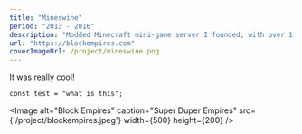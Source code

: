 ```yaml
---
title: "Mineswine"
period: "2013 - 2016"
description: "Modded Minecraft mini-game server I founded, with over 1 million players, it became one of the largest in the world."
url: "https://blockempires.com"
coverImageUrl: /project/mineswine.png
---
```


It was really cool!


```tsx
const test = "what is this";
```

<Image
  alt="Block Empires"
  caption="Super Duper Empires"
  src={'/project/blockempires.jpeg'}
  width={500}
  height={200}
/>
